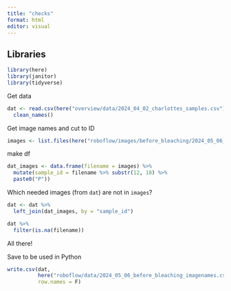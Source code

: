 ```yaml
---
title: "checks"
format: html
editor: visual
---
```


## Libraries

```r
library(here)
library(janitor)
library(tidyverse)
```

Get data

```r
dat <- read.csv(here("overview/data/2024_04_02_charlottes_samples.csv")) %>% 
  clean_names()
```

Get image names and cut to ID

```r
images <- list.files(here("roboflow/images/before_bleaching/2024_05_06_V5_raw/train"), pattern = ".JPG")

```

make df

```r
dat_images <- data.frame(filename = images) %>% 
  mutate(sample_id = filename %>% substr(12, 18) %>% 
  paste0("P"))
```

Which needed images (from `dat`) are not in `images`?

```r
dat <- dat %>% 
  left_join(dat_images, by = "sample_id")
```

```r
dat %>% 
  filter(is.na(filename))
```

All there!

Save to be used in Python

```r
write.csv(dat, 
          here("roboflow/data/2024_05_06_before_bleaching_imagenames.csv"),
          row.names = F)
```
